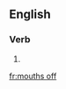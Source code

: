 ==English==

===Verb===
{{head|en|verb form}}

# {{en-third-person singular of|mouth off}}

[[fr:mouths off]]